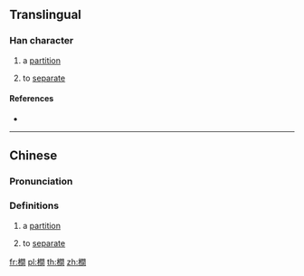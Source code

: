 ==Translingual==

===Han character===
{{Han char|rn=75|rad=木|as=12|sn=16|four=|canj=DANA|ids=⿰木間}}

# {{context|Cantonese|lang=yue}} a [[partition]]
# {{context|Cantonese|lang=yue}} to [[separate]]

====References====
* {{Han ref|kx=0555.311|hdz=21296.131|uh=6A7A|ud=27258}}

----

==Chinese==
{{zh-forms}}

===Pronunciation===
{{zh-pron
|m=
|c=gaan3
|mc=y
|oc=y
|ma=
|cat=n,v
}}

===Definitions===
# {{context|Cantonese|lang=yue}} a [[partition]]
# {{context|Cantonese|lang=yue}} to [[separate]]

[[fr:橺]]
[[pl:橺]]
[[th:橺]]
[[zh:橺]]